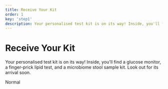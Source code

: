 ```yaml
---
title: Receive Your Kit
order: 1
key: 'step1'
description: Your personalised test kit is on its way! Inside, you'll find a glucose monitor, a finger-prick lipid test, and a microbiome stool sample kit. Look out for its arrival soon.
---
```


# Receive Your Kit

Your personalised test kit is on its way! Inside, you'll find a glucose monitor, a finger-prick lipid test, and a microbiome stool sample kit. Look out for its arrival soon.

<userStyle>Normal</userStyle>
